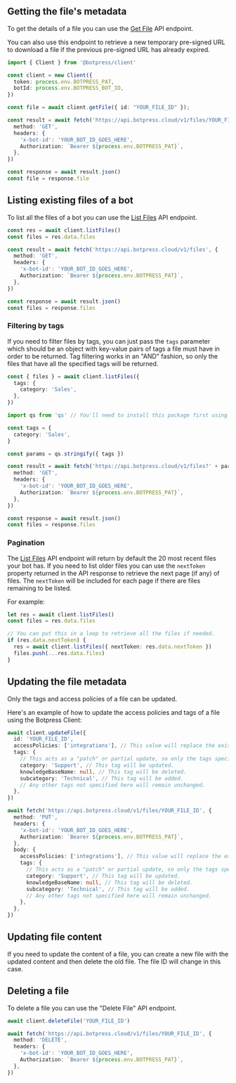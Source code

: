 ## Getting the file's metadata

To get the details of a file you can use the [Get File](/api-reference/files-api/how-tos/manage-files#getting-the-file’s-metadata) API endpoint.

You can also use this endpoint to retrieve a new temporary pre-signed URL to download a file if the previous pre-signed URL has already expired.

<CodeGroup>

```ts Using the Botpress Client
import { Client } from '@botpress/client'

const client = new Client({
  token: process.env.BOTPRESS_PAT,
  botId: process.env.BOTPRESS_BOT_ID,
})

const file = await client.getFile({ id: "YOUR_FILE_ID" });
```

```ts Calling the API directly
const result = await fetch('https://api.botpress.cloud/v1/files/YOUR_FILE_ID', {
  method: 'GET',
  headers: {
    'x-bot-id': 'YOUR_BOT_ID_GOES_HERE',
    Authorization: `Bearer ${process.env.BOTPRESS_PAT}`,
  },
})

const response = await result.json()
const file = response.file
```

</CodeGroup>

## Listing existing files of a bot

To list all the files of a bot you can use the [List Files](/api-reference/files-api/how-tos/manage-files#listing-existing-files-of-a-bot) API endpoint.

<CodeGroup>

```ts Using the Botpress Client
const res = await client.listFiles()
const files = res.data.files
```

```ts Calling the API directly
const result = await fetch('https://api.botpress.cloud/v1/files', {
  method: 'GET',
  headers: {
    'x-bot-id': 'YOUR_BOT_ID_GOES_HERE',
    Authorization: `Bearer ${process.env.BOTPRESS_PAT}`,
  },
})

const response = await result.json()
const files = response.files
```

</CodeGroup>

### Filtering by tags

If you need to filter files by tags, you can just pass the `tags` parameter which should be an object with key-value pairs of tags a file must have in order to be returned. Tag filtering works in an "AND" fashion, so only the files that have all the specified tags will be returned.

<CodeGroup>

```ts Using the Botpress Client
const { files } = await client.listFiles({
  tags: {
    category: 'Sales',
  },
})
```

```ts Calling the API directly
import qs from 'qs' // You'll need to install this package first using your favorite package manager

const tags = {
  category: 'Sales',
}

const params = qs.stringify({ tags })

const result = await fetch('https://api.botpress.cloud/v1/files?' + params, {
  method: 'GET',
  headers: {
    'x-bot-id': 'YOUR_BOT_ID_GOES_HERE',
    Authorization: `Bearer ${process.env.BOTPRESS_PAT}`,
  },
})

const response = await result.json()
const files = response.files
```

</CodeGroup>

### Pagination

The [List Files](/api-reference/files-api/how-tos/manage-files#listing-existing-files-of-a-bot) API endpoint will return by default the 20 most recent files your bot has. If you need to list older files you can use the `nextToken` property returned in the API response to retrieve the next page (if any) of files. The `nextToken` will be included for each page if there are files remaining to be listed.

For example:

```ts
let res = await client.listFiles()
const files = res.data.files

// You can put this in a loop to retrieve all the files if needed.
if (res.data.nextToken) {
  res = await client.listFiles({ nextToken: res.data.nextToken })
  files.push(...res.data.files)
}
```

## Updating the file metadata

Only the tags and access policies of a file can be updated.

Here's an example of how to update the access policies and tags of a file using the Botpress Client:

<CodeGroup>

```ts Using the Botpress Client
await client.updateFile({
  id: 'YOUR_FILE_ID',
  accessPolicies: ['integrations'], // This value will replace the existing access policies of the file.
  tags: {
    // This acts as a "patch" or partial update, so only the tags specified here will be updated, the rest will remain unchanged. If you need to delete an existing tag, you can set it to a `null` value.
    category: 'Support', // This tag will be updated.
    knowledgeBaseName: null, // This tag will be deleted.
    subcategory: 'Technical', // This tag will be added.
    // Any other tags not specified here will remain unchanged.
  },
})
```

```ts Calling the API directly
await fetch('https://api.botpress.cloud/v1/files/YOUR_FILE_ID', {
  method: 'PUT',
  headers: {
    'x-bot-id': 'YOUR_BOT_ID_GOES_HERE',
    Authorization: `Bearer ${process.env.BOTPRESS_PAT}`,
  },
  body: {
    accessPolicies: ['integrations'], // This value will replace the existing access policies of the file.
    tags: {
      // This acts as a "patch" or partial update, so only the tags specified here will be updated, the rest will remain unchanged. If you need to delete an existing tag, you can set it to a `null` value.
      category: 'Support', // This tag will be updated.
      knowledgeBaseName: null, // This tag will be deleted.
      subcategory: 'Technical', // This tag will be added.
      // Any other tags not specified here will remain unchanged.
    },
  },
})
```

</CodeGroup>

## Updating file content

If you need to update the content of a file, you can create a new file with the updated content and then delete the old file. The file ID will change in this case.

## Deleting a file

To delete a file you can use the "Delete File" API endpoint.

<CodeGroup>

```ts Using the Botpress Client
await client.deleteFile('YOUR_FILE_ID')
```

```ts Calling the API directly
await fetch('https://api.botpress.cloud/v1/files/YOUR_FILE_ID', {
  method: 'DELETE',
  headers: {
    'x-bot-id': 'YOUR_BOT_ID_GOES_HERE',
    Authorization: `Bearer ${process.env.BOTPRESS_PAT}`,
  },
})
```

</CodeGroup>
